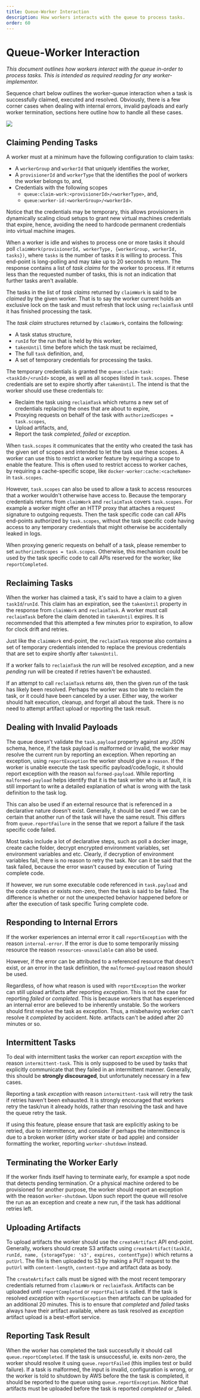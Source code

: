 ```yaml
---
title: Queue-Worker Interaction
description: How workers interacts with the queue to process tasks.
order: 60
---
```


# Queue-Worker Interaction

_This document outlines how workers interact with the queue in-order to process
tasks. This is intended as required reading for any worker-implementor._

Sequence chart below outlines the worker-queue interaction when a task is
successfully claimed, executed and resolved. Obviously, there is a few corner
cases when dealing with internal errors, invalid payloads and early worker
termination, sections here outline how to handle all these cases.

<Image src={queueWorkerInteraction} />

## Claiming Pending Tasks
A worker must at a minimum have the following configuration to claim tasks:
 * A `workerGroup` and `workerId` that uniquely identifies the worker,
 * A `provisionerId` and `workerType` that the identifies the pool of workers
   the worker belongs to, and,
 * Credentials with the following scopes
   * `queue:claim-work:<provisionerId>/<workerType>`, and,
   * `queue:worker-id:<workerGroup>/<workerId>`.

Notice that the credentials may be temporary, this allows provisioners in
dynamically scaling cloud setups to grant new virtual machines credentials
that expire, hence, avoiding the need to hardcode permanent credentials into
virtual machine images.

When a worker is idle and wishes to process one or more tasks it should poll
`claimWork(provisionerId, workerType, {workerGroup, workerId, tasks})`, where
`tasks` is the number of tasks it is willing to process. This end-point is
long-polling and may take up to 20 seconds to return. The response contains a
list of _task claims_ for the worker to process. If it returns less than the
requested number of tasks, this is not an indication that further tasks aren't
available.

The tasks in the list of _task claims_ returned by `claimWork` is said to be
_claimed_ by the given worker. That is to say the worker current holds an
exclusive lock on the task and must refresh that lock using `reclaimTask` until
it has finished processing the task.

The _task claim_ structures returned by `claimWork`, contains the following:
 * A task status structure,
 * `runId` for the run that is held by this worker,
 * `takenUntil` time before which the task must be reclaimed,
 * The full `task` definition, and,
 * A set of temporary credentials for processing the tasks.

The temporary credentials is granted the `queue:claim-task:<taskId>/<runId>`
scope, as well as all scopes listed in `task.scopes`. These credentials are set
to expire shortly after `takenUntil`. The intend is that the worker should use
these credentials to:
 * Reclaim the task using `reclaimTask` which returns a new set of credentials
   replacing the ones that are about to expire,
 * Proxying requests on behalf of the task with `authorizedScopes = task.scopes`,
 * Upload artifacts, and,
 * Report the task _completed_, _failed_ or _exception_.

When `task.scopes` it communicates that the entity who created the task has the
given set of scopes and intended to let the task use these scopes. A worker can
use this to restrict a worker feature by requiring a scope to enable the feature.
This is often used to restrict access to worker caches, by requiring a
cache-specific scope, like `docker-worker:cache:<cacheName>` in `task.scopes`.

However, `task.scopes` can also be used to allow a task to access resources that
a worker wouldn't otherwise have access to. Because the temporary credentials
returns from `claimWork` and `reclaimTask` covers `task.scopes`. For example a
worker might offer an HTTP proxy that attaches a request signature to outgoing
requests. Then the task specific code can call APIs end-points authorized by
`task.scopes`, without the task specific code having access to any temporary
credentials that might otherwise be accidentally leaked in logs.

When proxying generic requests on behalf of a task, please remember to set
`authorizedScopes = task.scopes`. Otherwise, this mechanism could be used by the
task specific code to call APIs reserved for the worker, like `reportCompleted`.


## Reclaiming Tasks
When the worker has claimed a task, it's said to have a claim to a given
`taskId`/`runId`. This claim has an expiration, see the `takenUntil` property
in the response from `claimWork` and `reclaimTask`. A worker must call
`reclaimTask` before the claim denoted in `takenUntil` expires. It is
recommended that this attempted a few minutes prior to expiration, to allow
for clock drift and retries.

Just like the `claimWork` end-point, the `reclaimTask` response also contains
a set of temporary credentials intended to replace the previous credentials that
are set to expire shortly after `takenUntil`.

If a worker fails to `reclaimTask` the _run_ will be resolved _exception_, and
a new _pending_ run will be created if retries haven't be exhausted.

If an attempt to call `reclaimTask` returns `409`, then the given _run_ of the
task has likely been resolved. Perhaps the worker was too late to reclaim the
task, or it could have been canceled by a user. Either way, the worker should
halt execution, cleanup, and forget all about the task. There is no need to
attempt artifact upload or reporting the task result.


## Dealing with Invalid Payloads
The queue doesn't validate the `task.payload` property against any JSON schema,
hence, if the task payload is malformed or invalid, the worker may resolve the
current run by reporting an exception. When reporting an exception, using
`reportException` the worker should give a `reason`. If the worker is
unable execute the task specific payload/code/logic, it should report
exception with the reason `malformed-payload`. While reporting
`malformed-payload` helps identify that it is the task writer who is at fault,
it is still important to write a detailed explanation of what is wrong with the
task definition to the task log.

This can also be used if an external resource that is referenced in a
declarative nature doesn't exist. Generally, it should be used if we can be
certain that another run of the task will have the same result. This differs
from `queue.reportFailure` in the sense that we report a failure if the task
specific code failed.

Most tasks include a lot of declarative steps, such as poll a docker image,
create cache folder, decrypt encrypted environment variables, set environment
variables and etc. Clearly, if decryption of environment variables fail, there
is no reason to retry the task. Nor can it be said that the task failed,
because the error wasn't caused by execution of Turing complete code.

If however, we run some executable code referenced in `task.payload` and the
code crashes or exists non-zero, then the task is said to be failed. The
difference is whether or not the unexpected behavior happened before or after
the execution of task specific Turing complete code.


## Responding to Internal Errors
If the worker experiences an internal error it call `reportException` with the
reason `internal-error`. If the error is due to some temporarily missing
resource the reason `resources-unavailable` can also be used.

However, if the error can be attributed to a referenced resource that doesn't
exist, or an error in the task definition, the `malformed-payload` reason should
be used.

Regardless, of how what reason is used with `reportException` the worker can
still upload artifacts after reporting _exception_. This is not the case for
reporting _failed_ or _completed_. This is because workers that has experienced
an internal error are believed to be inherently unstable. So the workers should
first resolve the task as exception. Thus, a misbehaving worker can't resolve
it _completed_ by accident. Note. artifacts can't be added after 20 minutes or
so.

## Intermittent Tasks
To deal with intermittent tasks the worker can report _exception_ with the
reason `intermittent-task`. This is only supposed to be used by tasks that
explicitly communicate that they failed in an intermittent manner.
Generally, this should be **strongly discouraged**, but unfortunately necessary
in a few cases.

Reporting a task _exception_ with reason `intermittent-task` will retry the task
if retries haven't been exhausted. It is strongly encouraged that workers retry
the task/run it already holds, rather than resolving the task and have the queue
retry the task.

If using this feature, please ensure that task are explicitly asking to be
retried, due to intermittence, and consider if perhaps the intermittence is due
to a broken worker (dirty worker state or bad apple) and consider formatting
the worker, reporting `worker-shutdown` instead.


## Terminating the Worker Early
If the worker finds itself having to terminate early, for example a spot node
that detects pending termination. Or a physical machine ordered to be
provisioned for another purpose, the worker should report an exception with the
reason `worker-shutdown`. Upon such report the queue will resolve the run as
an exception and create a new run, if the task has additional retries left.


## Uploading Artifacts
To upload artifacts the worker should use the `createArtifact` API end-point.
Generally, workers should create S3 artifacts using
`createArtifact(taskId, runId, name, {storageType: 's3', expires, contentType})`
which returns a `putUrl`. The file is then uploaded to S3 by making a PUT
request to the `putUrl` with `content-length`, `content-type` and artifact data
as body.

The `createArtifact` calls must be signed with the most recent temporary
credentials returned from `claimWork` or `reclaimTask`. Artifacts can be
uploaded until `reportCompleted` or `reportFailed` is called. If the task is
resolved _exception_ with `reportException` then artifacts can be uploaded for
an additional 20 minutes. This is to ensure that _completed_ and _failed_ tasks
always have their artifact available, where as task resolved as _exception_
artifact upload is a best-effort service.


## Reporting Task Result
When the worker has completed the task successfully it should call
`queue.reportCompleted`. If the task is unsuccessful, ie. exits non-zero, the
worker should resolve it using `queue.reportFailed` (this implies test or
build failure). If a task is malformed, the input is invalid, configuration
is wrong, or the worker is told to shutdown by AWS before the the task is
completed, it should be reported to the queue using `queue.reportException`.
Notice that artifacts must be uploaded before the task is reported
_completed_ or _failed.
